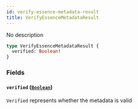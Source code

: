 ```yaml
---
id: verify-essence-metadata-result
title: VerifyEssenceMetadataResult
---
```



No description

```graphql
type VerifyEssenceMetadataResult {
  verified: Boolean!
}
```


### Fields

#### `verified` ([`Boolean`](/cyberconnect/reference/scalars/boolean))

`Verified` represents whether the metadata is valid




